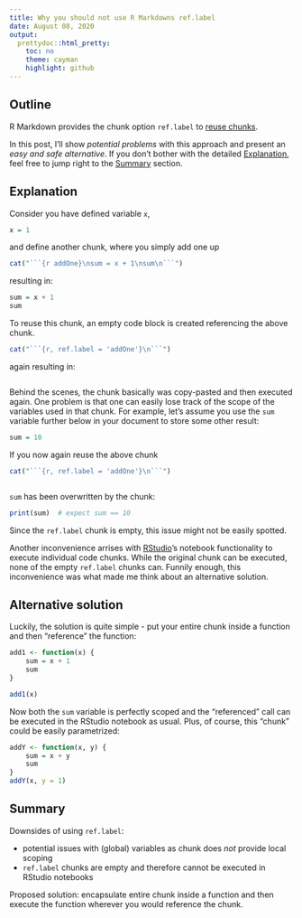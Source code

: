 ```yaml
---
title: Why you should not use R Markdowns ref.label
date: August 08, 2020
output: 
  prettydoc::html_pretty:
    toc: no
    theme: cayman
    highlight: github
---
```


## Outline
R Markdown provides the chunk option `ref.label` to [reuse chunks](https://yihui.org/knitr/demo/reference/).

In this post, I'll show *potential problems* with this approach and present an *easy and safe alternative*. If you don't bother with the detailed [Explanation](#explanation), feel free to jump right to the [Summary](#summary) section. 


## Explanation {#explanation}

Consider you have defined variable `x`,
```r
x = 1
```

and define another chunk, where you simply add one up

```r
cat("```{r addOne}\nsum = x + 1\nsum\n```")
```
    

resulting in:
```r
sum = x + 1
sum
```

To reuse this chunk, an empty code block is created referencing the above chunk.

```r
cat("```{r, ref.label = 'addOne'}\n```")
```


again resulting in:
```r
```


Behind the scenes, the chunk basically was copy-pasted and then executed again. One problem is that one can easily lose track of the scope of the variables used in that chunk. For example, let's assume you use the `sum` variable further below in your document to store some other result:

```r
sum = 10
```

If you now again reuse the above chunk

```r
cat("```{r, ref.label = 'addOne'}\n```")
```

```r
```


`sum` has been overwritten by the chunk:

```r
print(sum)  # expect sum == 10
```

Since the `ref.label` chunk is empty, this issue might not be easily spotted.
 
Another inconvenience arrises with [RStudio](https://rstudio.com/)'s notebook functionality to execute individual code chunks. While the original chunk can be executed, none of the empty `ref.label` chunks can. Funnily enough, this inconvenience was what made me think about an alternative solution.

## Alternative solution
Luckily, the solution is quite simple - put your entire chunk inside a function and then "reference" the function:
```r
add1 <- function(x) {
    sum = x + 1
    sum
}
```


```r
add1(x)
```

Now both the `sum` variable is perfectly scoped and the "referenced" call can be executed in the RStudio notebook as usual. Plus, of course, this "chunk" could be easily parametrized:

```r
addY <- function(x, y) {
    sum = x + y
    sum
}
addY(x, y = 1)
```



## Summary {#summary}

Downsides of using `ref.label`:

* potential issues with (global) variables as chunk does *not* provide local scoping
* `ref.label` chunks are empty and therefore cannot be executed in RStudio notebooks

Proposed solution: encapsulate entire chunk inside a function and then execute the function wherever you would reference the chunk.



